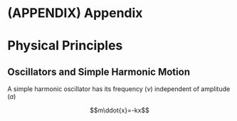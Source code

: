 # (APPENDIX) Appendix {-}

# Physical Principles

## Oscillators and Simple Harmonic Motion

A simple harmonic oscillator has its frequency ($\nu$) independent of amplitude ($a$)

$$m\ddot{x}=-kx$$